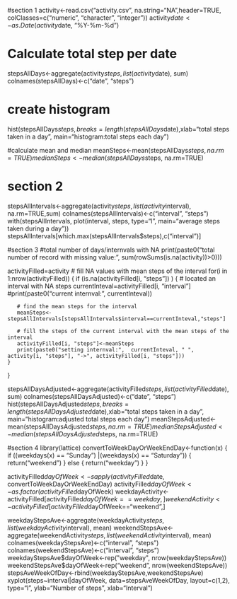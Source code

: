 #section 1
activity<-read.csv("activity.csv", na.string="NA",header=TRUE, colClasses=c("numeric", "character", "integer"))
activity$date<-as.Date(activity$date, "%Y-%m-%d")

# Calculate total step per date
stepsAllDays<-aggregate(activity$steps, list(activity$date), sum)
colnames(stepsAllDays)<-c("date", "steps")

# create histogram
hist(stepsAllDays$steps,breaks=length(stepsAllDays$date),xlab="total steps taken in a day", main="histogram:total steps each day")

#calculate mean and median
meanSteps<-mean(stepsAllDays$steps, na.rm=TRUE)
medianSteps<-median(stepsAllDays$steps, na.rm=TRUE)


# section 2
stepsAllIntervals<-aggregate(activity$steps, list(activity$interval), na.rm=TRUE,sum)
colnames(stepsAllIntervals)<-c("interval", "steps")
with(stepsAllIntervals, plot(interval, steps, type="l", main="average steps taken during a day"))
stepsAllIntervals[which.max(stepsAllIntervals$steps),c("interval")]


#section 3
#total number of days/internvals with NA
print(paste0("total number of record with missing value:", sum(rowSums(is.na(activity))>0)))

activityFilled=activity
# fill NA values with mean steps of the interval
for(i in 1:nrow(activityFilled)) {
    if (is.na(activityFilled[i, "steps"]) )
    {
       # located an interval with NA steps
       currentInteval=activityFilled[i, "interval"]
       #print(paste0("current internval:",  currentInteval))
       
       # find the mean steps for the interval
       meanSteps<-stepsAllIntervals[stepsAllIntervals$interval==currentInteval,"steps"]
       
       # fill the steps of the current interval with the mean steps of the interval
       activityFilled[i, "steps"]<-meanSteps
       print(paste0("setting internval:",  currentInteval, " ", activity[i, "steps"], "->", activityFilled[i, "steps"]))
    }
}


stepsAllDaysAdjusted<-aggregate(activityFilled$steps, list(activityFilled$date), sum)
colnames(stepsAllDaysAdjusted)<-c("date", "steps")
hist(stepsAllDaysAdjusted$steps,breaks=length(stepsAllDaysAdjusted$date),xlab="total steps taken in a day", main="histogram:adjusted total steps each day")
meanStepsAdjusted<-mean(stepsAllDaysAdjusted$steps, na.rm=TRUE)
medianStepsAdjusted<-median(stepsAllDaysAdjusted$steps, na.rm=TRUE)


#section 4
library(lattice)
convertToWeekDayOrWeekEndDay<-function(x) 
{
     if ((weekdays(x) == "Sunday") |(weekdays(x) == "Saturday"))
     {
        return("weekend")
     } else
     {
        return("weekday")
     }
}

activityFilled$dayOfWeek<-sapply(activityFilled$date, convertToWeekDayOrWeekEndDay)
activityFilled$dayOfWeek<-as.factor(activityFilled$dayOfWeek)
weekdayActivity<-activityFilled[activityFilled$dayOfWeek==weekday,]
weekendActivity<-activityFilled[activityFilled$dayOfWeek=="weekend",]

weekdayStepsAve<-aggregate(weekdayActivity$steps, list(weekdayActivity$interval), mean)
weekendStepsAve<-aggregate(weekendActivity$steps, list(weekendActivity$interval), mean)
colnames(weekdayStepsAve)<-c("interval", "steps")
colnames(weekendStepsAve)<-c("interval", "steps")
weekdayStepsAve$dayOfWeek<-rep("weekday", nrow(weekdayStepsAve))
weekendStepsAve$dayOfWeek<-rep("weekend", nrow(weekendStepsAve))
stepsAveWeekOfDay<-rbind(weekdayStepsAve,weekendStepsAve)
xyplot(steps~interval|dayOfWeek, data=stepsAveWeekOfDay, layout=c(1,2), type="l", ylab="Number of steps", xlab="Interval")

